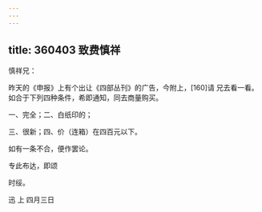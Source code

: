 ```yaml
---
---
---
```

title: 360403 致费慎祥
---




慎祥兄：

昨天的《申报》上有个出让《四部丛刊》的广告，今附上，[160]请 兄去看一看。如合于下列四种条件，希即通知，同去商量购买。

一、完全；二、白纸印的；

三、很新；四、价（连箱）在四百元以下。

如有一条不合，便作罢论。

专此布达，即颂

时绥。

迅 上 四月三日